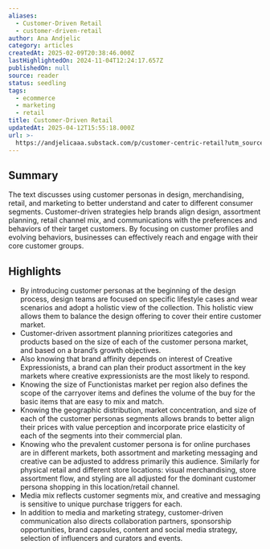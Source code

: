 ```yaml
---
aliases:
  - Customer-Driven Retail
  - customer-driven-retail
author: Ana Andjelic
category: articles
createdAt: 2025-02-09T20:38:46.000Z
lastHighlightedOn: 2024-11-04T12:24:17.657Z
publishedOn: null
source: reader
status: seedling
tags:
  - ecommerce
  - marketing
  - retail
title: Customer-Driven Retail
updatedAt: 2025-04-12T15:55:18.000Z
url: >-
  https://andjelicaaa.substack.com/p/customer-centric-retail?utm_source=post-email-title&publication_id=18831&post_id=143023526&utm_campaign=email-post-title&isFreemail=false&r=og9hp&triedRedirect=true&utm_medium=email
---
```

## Summary

The text discusses using customer personas in design, merchandising, retail, and marketing to better understand and cater to different consumer segments. Customer-driven strategies help brands align design, assortment planning, retail channel mix, and communications with the preferences and behaviors of their target customers. By focusing on customer profiles and evolving behaviors, businesses can effectively reach and engage with their core customer groups.

## Highlights

- By introducing customer personas at the beginning of the design process, design teams are focused on specific lifestyle cases and wear scenarios and adopt a holistic view of the collection. This holistic view allows them to balance the design offering to cover their entire customer market.
- Customer-driven assortment planning prioritizes categories and products based on the size of each of the customer persona market, and based on a brand’s growth objectives.
- Also knowing that brand affinity depends on interest of Creative Expressionists, a brand can plan their product assortment in the key markets where creative expressionists are the most likely to respond.
- Knowing the size of Functionistas market per region also defines the scope of the carryover items and defines the volume of the buy for the basic items that are easy to mix and match.
- Knowing the geographic distribution, market concentration, and size of each of the customer personas segments allows brands to better align their prices with value perception and incorporate price elasticity of each of the segments into their commercial plan.
- Knowing who the prevalent customer persona is for online purchases are in different markets, both assortment and marketing messaging and creative can be adjusted to address primarily this audience. Similarly for physical retail and different store locations: visual merchandising, store assortment flow, and styling are all adjusted for the dominant customer persona shopping in this location/retail channel.
- Media mix reflects customer segments mix, and creative and messaging is sensitive to unique purchase triggers for each.
- In addition to media and marketing strategy, customer-driven communication also directs collaboration partners, sponsorship opportunities, brand capsules, content and social media strategy, selection of influencers and curators and events.
  [](https://substackcdn.com/image/fetch/f_auto,q_auto:good,fl_progressive:steep/https%3A%2F%2Fsubstack-post-media.s3.amazonaws.com%2Fpublic%2Fimages%2F4d1d53bf-a594-4cba-b580-0279b3429516_3658x1186.png)
